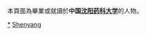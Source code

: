 {{Catnav|頁面分類|人物|校友|大學校友|中國大學校友|中華人民共和國大學校友}}

本頁面為畢業或就讀於'''中国[[沈阳药科大学|沈阳药科大学]]'''的人物。

[[Category:沈阳药科大学|*]]
[[Category:辽宁高校校友|Shenyang]]